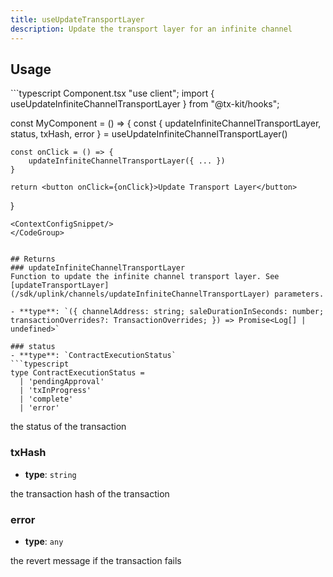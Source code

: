 ```yaml
---
title: useUpdateTransportLayer
description: Update the transport layer for an infinite channel
---
```



## Usage
<CodeGroup>
```typescript Component.tsx
"use client";
import { useUpdateInfiniteChannelTransportLayer } from "@tx-kit/hooks";

const MyComponent = () => {
    const { 
        updateInfiniteChannelTransportLayer, 
        status, 
        txHash,
        error 
    } = useUpdateInfiniteChannelTransportLayer()

    const onClick = () => {
        updateInfiniteChannelTransportLayer({ ... })
    }

    return <button onClick={onClick}>Update Transport Layer</button>
}
```
<ContextConfigSnippet/>
</CodeGroup>


## Returns
### updateInfiniteChannelTransportLayer
Function to update the infinite channel transport layer. See [updateTransportLayer](/sdk/uplink/channels/updateInfiniteChannelTransportLayer) parameters.

- **type**: `({ channelAddress: string; saleDurationInSeconds: number; transactionOverrides?: TransactionOverrides; }) => Promise<Log[] | undefined>`

### status
- **type**: `ContractExecutionStatus`
```typescript
type ContractExecutionStatus =
  | 'pendingApproval'
  | 'txInProgress'
  | 'complete'
  | 'error'
```
the status of the transaction

### txHash
- **type**: `string`

the transaction hash of the transaction

### error
- **type**: `any`

the revert message if the transaction fails

